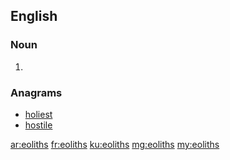 ==English==

===Noun===
{{head|en|plural}}

# {{plural of|eolith|lang=en|nocat=1}}

===Anagrams===
* [[holiest#English|holiest]]
* [[hostile#English|hostile]]

[[ar:eoliths]]
[[fr:eoliths]]
[[ku:eoliths]]
[[mg:eoliths]]
[[my:eoliths]]